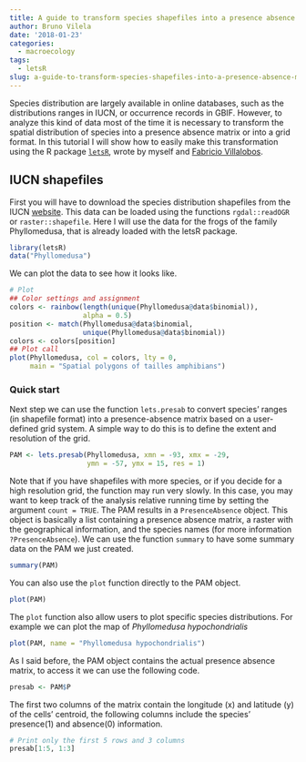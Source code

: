 ```yaml
---
title: A guide to transform species shapefiles into a presence absence matrix or grid
author: Bruno Vilela
date: '2018-01-23'
categories:
  - macroecology
tags:
  - letsR
slug: a-guide-to-transform-species-shapefiles-into-a-presence-absence-matrix-or-grid
---
```


Species distribution are largely available in online databases, such as the distributions ranges in IUCN, or occurrence records in GBIF. However, to analyze this kind of data most of the time it is necessary to transform the spatial distribution of species into a presence absence matrix or into a grid format. In this tutorial I will show how to easily make this transformation using the R package [`letsR`](http://onlinelibrary.wiley.com/doi/10.1111/2041-210X.12401/abstract), wrote by myself and [Fabricio Villalobos](http://fabro.github.io).

## IUCN shapefiles

First you will have to download the species distribution shapefiles from the IUCN [website](http://www.iucnredlist.org/technical-documents/spatial-data). This data can be loaded using the functions `rgdal::readOGR` or `raster::shapefile`. Here I will use the data for the frogs of the family Phyllomedusa, that is already loaded with the letsR package. 
```r
library(letsR)
data("Phyllomedusa")
```

We can plot the data to see how it looks like.
```r
# Plot
## Color settings and assignment
colors <- rainbow(length(unique(Phyllomedusa@data$binomial)),
                  alpha = 0.5)
position <- match(Phyllomedusa@data$binomial,
                  unique(Phyllomedusa@data$binomial))
colors <- colors[position]
## Plot call
plot(Phyllomedusa, col = colors, lty = 0,
     main = "Spatial polygons of tailles amphibians")
```

### Quick start
Next step we can use the function `lets.presab` to convert species' ranges (in shapefile format) into a presence-absence matrix based on a user-defined grid system. A simple way to do this is to define the extent and resolution of the grid.

```r
PAM <- lets.presab(Phyllomedusa, xmn = -93, xmx = -29,
                   ymn = -57, ymx = 15, res = 1)
```

Note that if you have shapefiles with more species, or if you decide for a high resolution grid, the function may run very slowly. In this case, you may want to keep track of the analysis relative running time by setting the argument `count = TRUE`.\n
The PAM results in a `PresenceAbsence` object. This object is basically a list containing a presence absence matrix, a raster with the geographical information, and the species names (for more information `?PresenceAbsence`). We can use the function `summary` to have some summary data on the PAM we just created. 
```r
summary(PAM)
```

You can also use the `plot` function directly to the PAM object.
```r
plot(PAM)
```

The `plot` function also allow users to plot specific species distributions.
For example we can plot the map of *Phyllomedusa hypochondrialis* 
```r
plot(PAM, name = "Phyllomedusa hypochondrialis")
```

As I said before, the PAM object contains the actual presence absence matrix, to access it we can use the following code.
```r
presab <- PAM$P
```

The first two columns of the matrix contain the longitude (x) and latitude (y) of the cells' centroid, the following columns include the species' presence(1) and absence(0) information.
```r
# Print only the first 5 rows and 3 columns
presab[1:5, 1:3]
```


